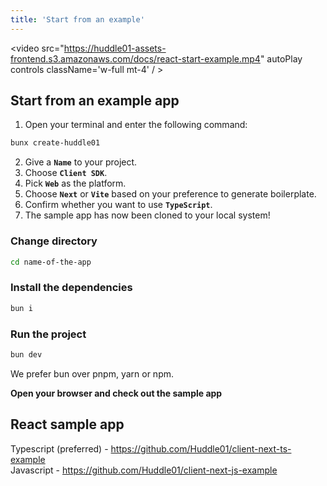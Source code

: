 ```yaml
---
title: 'Start from an example'
---
```




<video src="https://huddle01-assets-frontend.s3.amazonaws.com/docs/react-start-example.mp4" autoPlay controls className='w-full mt-4' / >

## Start from an example app


1. Open your terminal and enter the following command:

```bash
bunx create-huddle01
```

2. Give a **`Name`** to your project.
3. Choose **`Client SDK`**.
4. Pick **`Web`** as the platform.
5. Choose **`Next`** or **`Vite`** based on your preference to generate boilerplate.
6. Confirm whether you want to use **`TypeScript`**.
7. The sample app has now been cloned to your local system!

### Change directory

```bash
cd name-of-the-app
```

### Install the dependencies

```bash
bun i
```

### Run the project

```bash
bun dev
```

<Callout>
 We prefer bun over pnpm, yarn or npm.

</Callout>

**Open your browser and check out the sample app**

## React sample app

Typescript (preferred) - https://github.com/Huddle01/client-next-ts-example <br/>
Javascript - https://github.com/Huddle01/client-next-js-example